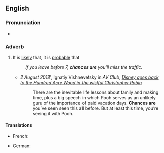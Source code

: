 ==English==

===Pronunciation===
* {{audio|en|en-au-chances are.ogg|Audio (AU)}}

===Adverb===
{{en-adv|-}}

# {{lb|en|idiomatic}} It is [[likely]] that, it is [[probable]] that
#: ''If you leave before 7, '''chances are''' you'll miss the traffic.''
#* ''2 August 2018''', Ignatiy Vishnevetsky in ''AV Club'', ''[https://film.avclub.com/disney-goes-back-to-the-hundred-acre-wood-in-the-wistfu-1828015409 Disney goes back to the Hundred Acre Wood in the wistful Christopher Robin]''
#*:There are the inevitable life lessons about family and making time, plus a big speech in which Pooh serves as an unlikely guru of the importance of paid vacation days. '''Chances are''' you’ve seen seen this all before. But at least this time, you’re seeing it with Pooh.

====Translations====
{{trans-top|it is probable that}}
* French: {{t|fr|il est probable que}}
{{trans-mid}}
* German: {{t|de|es ist wahrscheinlich}}
{{trans-bottom}}